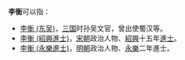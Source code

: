 '''李衡'''可以指：
* [[李衡_(东吴)|李衡 (东吴)]]，[[三国|三国]]时孙吴文官，曾出使蜀汉等。
* [[李衡_(紹興進士)|李衡 (紹興進士)]]，[[宋朝|宋朝]]政治人物、[[紹興|紹興]]十五年[[進士|進士]]。
* [[李衡_(永樂進士)|李衡 (永樂進士)]]，[[明朝|明朝]]政治人物、[[永乐_(明朝)|永樂]]二年進士。

{{disambig|cat=二字李姓人名消歧义|heng}}
